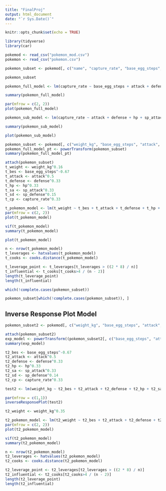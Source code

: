 ---
title: "FinalProj"
output: html_document
date: "`r Sys.Date()`"
---

```{r setup, include=FALSE}
knitr::opts_chunk$set(echo = TRUE)
```

```{r}
library(tidyverse)
library(car)

pokemod <- read_csv("pokemon_mod.csv")
pokemon <- read_csv("pokemon.csv")
```
```{r}
pokemon_subset <- pokemod[, c("name", "capture_rate", "base_egg_steps", "attack", "defense", "hp", "sp_attack", "sp_defense", "experience_growth", "is_legendary")]

pokemon_subset
```
```{r}
pokemon_full_model <- lm(capture_rate ~ base_egg_steps + attack + defense + hp + sp_attack + sp_defense + experience_growth + is_legendary, data = pokemon_subset)

summary(pokemon_full_model)
```
```{r}
par(mfrow = c(2, 2))
plot(pokemon_full_model)
```
```{r}
pokemon_sub_model <- lm(capture_rate ~ attack + defense + hp + sp_attack + sp_defense, data = pokemon_subset)

summary(pokemon_sub_model)
```
```{r}
plot(pokemon_sub_model)
```
```{r}
pokemon_subset <- pokemod[, c("weight_kg", "base_egg_steps", "attack", "defense", "hp", "sp_attack", "sp_defense", "capture_rate", "experience_growth")]
pokemon_full_model_pt <- powerTransform(pokemon_subset)
summary(pokemon_full_model_pt)

attach(pokemon_subset)
t_weight <- weight_kg^0.16
t_bes <- base_egg_steps^-0.67
t_attack <- attack^0.5
t_defense <- defense^0.33
t_hp <- hp^0.33
t_sa <- sp_attack^0.33
t_sd <- sp_defense^0.15
t_cp <- capture_rate^0.33

t_pokemon_model <- lm(t_weight ~ t_bes + t_attack + t_defense + t_hp + t_sa + t_sd + t_cp + experience_growth)
par(mfrow = c(2, 2))
plot(t_pokemon_model)
```
```{r}
vif(t_pokemon_model)
summary(t_pokemon_model)
```
```{r}
plot(t_pokemon_model)
```
```{r}
n <- nrow(t_pokemon_model)
t_leverages <- hatvalues(t_pokemon_model)
t_cooks <- cooks.distance(t_pokemon_model)

t_leverage_point <- t_leverages[t_leverages > ((2 * 8) / n)]
t_influential <- t_cooks[t_cooks>4 / (n - 2)]
length(t_leverage_point)
length(t_influential)
```

```{r}
which(!complete.cases(pokemon_subset))
```
```{r}
pokemon_subset[which(!complete.cases(pokemon_subset)), ]
```
## Inverse Response Plot Model
```{r}
pokemon_subset2 <- pokemod[, c("weight_kg", "base_egg_steps", "attack", "defense", "hp", "sp_attack", "sp_defense", "capture_rate", "experience_growth")]

attach(pokemon_subset2)
exp_model <- powerTransform((pokemon_subset2[, c("base_egg_steps", "attack", "defense", "hp", "sp_attack", "sp_defense", "capture_rate", "experience_growth")]))
summary(exp_model)
```
```{r}
t2_bes <- base_egg_steps^-0.67
t2_attack <- attack^0.5
t2_defense <- defense^0.33
t2_hp <- hp^0.33
t2_sa <- sp_attack^0.33
t2_sd <- sp_defense^0.14
t2_cp <- capture_rate^0.33

test2 <- lm(weight_kg ~ t2_bes + t2_attack + t2_defense + t2_hp + t2_sa + t2_sd + t2_cp)

par(mfrow = c(1,1))
inverseResponsePlot(test2)

t2_weight <- weight_kg^0.35
```

```{r}
t2_pokemon_model <- lm(t2_weight ~ t2_bes + t2_attack + t2_defense + t2_hp + t2_sa + t2_sd + t2_cp + experience_growth)
par(mfrow = c(2, 2))
plot(t2_pokemon_model)
```
```{r}
vif(t2_pokemon_model)
summary(t2_pokemon_model)
```
```{r}
n <- nrow(t2_pokemon_model)
t2_leverages <- hatvalues(t2_pokemon_model)
t2_cooks <- cooks.distance(t2_pokemon_model)

t2_leverage_point <- t2_leverages[t2_leverages > ((2 * 8) / n)]
t2_influential <- t2_cooks[t2_cooks>4 / (n - 2)]
length(t2_leverage_point)
length(t2_influential)
```

